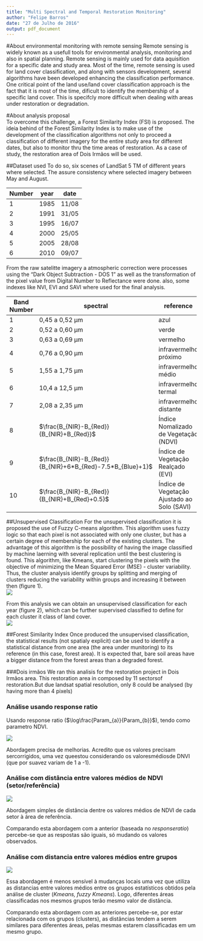 ```yaml
---
title: "Multi Spectral and Temporal Restoration Monitoring"
author: "Felipe Barros"
date: "27 de Julho de 2016"
output: pdf_document
---
```


#About environmental monitoring with remote sensing
Remote sensing is widely known as a usefull tools for environmental analysis, monitoring and also in spatial planning. Remote sensing is mainly used for data aquisition for a specific date and study area. Most of the time, remote sensing is used for land cover classification, and along with sensors development, several algorithms have been developed enhancing the classification performance.  
One critical point of the land use/land cover classification approach is the fact that it is most of the time, dificult to identify the membership of a specific land cover. This is specifcly more difficult when dealing with areas under restoration or degradation.  
  
#About analysis proposal  
To overcome this challenge, a Forest Similarity Index (FSI) is proposed. The ideia behind of the Forest Similarity Index is to make use of the development of the classification algorithms not only to proceed a classification of different imagery for the entire study area for different dates, but also to monitor thru the time areas of restoration. As a case of study, the restoration area of Dois Irmãos will be used.    
  
##Dataset used
To do so, six scenes of LandSat 5 TM of different years where selected. The assure consistency where selected imagery between May and August.  

Number  | year | date
------ | ----- | ----
1 | 1985 | 11/08
2 | 1991 | 31/05
3 | 1995 | 16/07
4 | 2000 | 25/05
5 | 2005 | 28/08
6 | 2010 | 09/07

  
From the raw satelitte imagery a atmospheric correction were processes using the "Dark Object Subtraction - DOS 1" as well as the transformation of the pixel value from Digital Number to Reflectance were done. also, some indexes like NVI, EVI and SAVI where used for the final analysis.
  

Band Number  | spectral | reference
------------ | -------- | ---------
1 | 0,45 a 0,52 µm | azul
2 | 0,52 a 0,60 µm | verde
3 | 0,63 a 0,69 µm | vermelho
4 | 0,76 a 0,90 µm | infravermelho próximo
5 | 1,55 a 1,75 µm | infravermelho médio
6 | 10,4 a 12,5 µm | infravermelho termal
7 | 2,08 a 2,35 µm | infravermelho distante
8 | $\frac{B_{NIR}-B_{Red}}{B_{NIR}+B_{Red}}$ | Índice Nomalizado de Vegetação (NDVI)
9 | $\frac{B_{NIR}-B_{Red}}{B_{NIR}+6*B_{Red}-7.5*B_{Blue}+1}$ | Índice de Vegetação Realçado (EVI)
10 | $\frac{B_{NIR}-B_{Red}}{B_{NIR}+B_{Red}+0.5}$ | Índice de Vegetação Ajustado ao Solo (SAVI)

  
##Unsupervised Classification
For the unsupervised classification it is proposed the use of Fuzzy C-means algorithm. This algorithm uses fuzzy logic so that each pixel is not associated with only one cluster, but has a certain degree of membership for each of the existing clusters. The advantage of this algorithm is the possibility of having the image classified by machine laerning with several replication until the best clustering is found. This algorithm, like Kmeans, start clustering the pixels with the objective of minimizing the Mean Squared Error (MSE) - cluster variability. Thus, the cluster analysis identify groups  by splitting and merging of clusters reducing the variability within groups and increasing it between then (figure 1).  
![](./example_13steps.gif)    
  
From this analysis we can obtain an unsupervised classification for each year (figure 2), which can be further supervised classified to define for each cluster it class of land cover.  
![](./img_ex.png)
  
##Forest Similarity Index
Once produced the unsupervised classification, the statistical results (not spatialy explicit) can be used to identify a statistical distance from one area (the area under munitoring) to its reference (in this case, forest area). It is expected that, bare soil areas have a bigger distance from the forest areas than a degraded forest.

###Dois irmãos
We ran this analisis for the restoration project in Dois Irmãos area. This restoration area in composed by 11 sectorsof restoration.But due landsat spatial resolution, only 8 could be analysed (by having more than 4 pixels)

### Análise usando response ratio  
  
Usando response ratio ($\log\frac{Param_{a}}{Param_{b}}$), tendo como parametro NDVI.  
  
![](./RespRatio_DoisIrmaos.png)
  
Abordagem precisa de melhorias. Acredito que os valores precisam sercorrigidos, uma vez queestou considerando os valoresmédiosde DNVI (que por suavez variam de 1 a -1).
  
### Análise com distância entre valores médios de NDVI (setor/referência)  
  
![](./distNDVI_DoisIrmaos.png)
  
Abordagem simples de distância dentre os valores médios de NDVI de cada setor à área de referência.
  
Comparando esta abordagem com a anterior (baseada no *responseratio*) percebe-se que as respostas são iguais, só mudando os valores observados.
  
### Análise com distancia entre valores médios entre grupos
  
![](./DoisIrmaos.png)  
  
Essa abordagem é menos sensível à mudanças locais uma vez que utiliza as distancias entre valores médios entre os grupos estatísticos obtidos pela análise de cluster (*Kmeans, fuzzy Kmeans*). Logo, diferentes áreas classificadas nos mesmos grupos terão mesmo valor de distância.
  
Comparando esta abordagem com as anteriores percebe-se, por estar relacionada com os grupos (clusters), as distâncias tendem a serem similares para diferentes áreas, pelas mesmas estarem classificadas em um mesmo grupo.
  